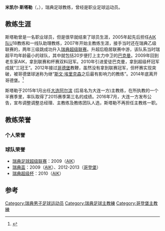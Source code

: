 {{Infobox football biography
| name = 米凯尔·斯塔勒
| image = MikaelStahre.jpg
| fullname = Mikael Lennart Tage Stahre
| birth_date  = {{Birth date and age|1975|7|5|df=yes}}
| birth_place = {{SWE}}[[斯德哥尔摩|斯德哥尔摩]]
| currentclub = 
| position = [[後衛_(足球)|右边后卫]]
| years1 = | clubs1 = | caps1 = | goals1 = 
| manageryears1 = 2007–2008 
| managerclubs1 = 瓦斯比联（FC Väsby United ）
| manageryears2 = 2009–2010 
| managerclubs2 = [[AIK足球會|AIK]] 
| manageryears3 = 2010      
| managerclubs3 = [[帕尼奥尼奥斯足球俱乐部|帕尼奥尼奥斯]]
| manageryears4 = 2012–2014     
| managerclubs4 = [[哥登堡體育會|哥登堡]]
| manageryears5 = 2015–2016     
| managerclubs5 = [[大连一方足球俱乐部|大连一方]]
| manageryears6 = 2017    
| managerclubs6 = [[赫根足球俱乐部|赫根]]
| manageryears7 = 2017–
| managerclubs7 = [[圣何塞地震|圣何塞地震]]
}}
'''米凯尔·斯塔勒'''（{{lang|sv|Mikael Stahre}}，{{bd|1975年|7月5日}}），瑞典足球教练，曾经是职业足球运动员。

==教练生涯==
斯塔勒曾是一名职业球员，但是很早就结束了球员生涯，2005年起先后担任[[AIK足球會|AIK队]]U18教练和一线队助理教练，2007年开始主教练生涯，接手当时还在瑞典乙级联赛的{{link-en|瓦斯比联|AFC United}}，两年三级跳成功升入[[瑞典超级联赛|瑞典超级联赛]]。升超后稳居联赛中游，该队系当时瑞超平均年龄最小的球队，其中就包括20岁便打上主力中卫的[[尼克拉斯·巴克曼|巴克曼]]。2009年回到老东家AIK，拿到联赛和杯赛双料冠军。2010年引进爱徒巴克曼，拿到超级杯冠军成就“三冠王”。2012年接过[[哥登堡體育會|哥德堡]]教鞭，虽然没有拿到联赛冠军，但杯赛实现突破，被哥德堡球迷称为继“[[斯文·約蘭·艾歷臣|斯文·埃里克森]]之后最有影响力的教练”。2014年底离开哥德堡。<ref>{{Cite|url=http://sports.sina.com.cn/aerbinfc/2015/0105/799.html |title=斯塔勒出任大连阿尔滨队主教练 |accessdate=2015-01-05 |date=2015-01-05 |publisher=大连阿尔滨足球俱乐部 }}</ref>

斯塔勒于2015年1月出任[[大连阿尔滨|大连阿尔滨]] (后易名为大连一方)主教练，在所执教的一个半赛季里，率队取得了2015赛季第三名的成绩。2016年7月，大连一方发布公告，宣布调整调整总经理、主教练及教练团队人选，斯塔勒不再担任主教练一职。

== 教练荣誉 ==
=== 个人荣誉 ===
=== 球队荣誉 ===
* [[瑞典足球超级联赛|瑞典足球超级联赛]]：2009（[[AIK足球會|AIK]]）
* [[瑞典盃|瑞典盃]]：2009（[[AIK足球會|AIK]]）、2012-2013（[[哥登堡體育會|哥登堡]]）
* [[瑞典超级杯|瑞典超级杯]]：2010（[[AIK足球會|AIK]]）

== 参考 ==
{{reflist}}

{{2015年中甲分类名单大连}}
{{2016年中甲分类名单大连一方}}

{{DEFAULTSORT:Stahre, Mikael}}
[[Category:瑞典男子足球运动员|Category:瑞典男子足球运动员]]
[[Category:瑞典足球主教練|Category:瑞典足球主教練]]
[[Category:哥登堡主教練|Category:哥登堡主教練]]